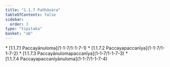 ```yaml
---
title: "1.1.7 Pañhāvāra"
tableOfContents: false
sidebar:
  order: 3
type: "tipitaka"
basket: "ab"
---
```



<DynamicBreadcrumb />



<TableOfContents>
* [1.1.7.1 Paccayānuloma](1-1-7/1-1-7-1)
* [1.1.7.2 Paccayapaccanīya](1-1-7/1-1-7-2)
* [1.1.7.3 Paccayānulomapaccanīya](1-1-7/1-1-7-3)
* [1.1.7.4 Paccayapaccanīyānuloma](1-1-7/1-1-7-4)
</TableOfContents>